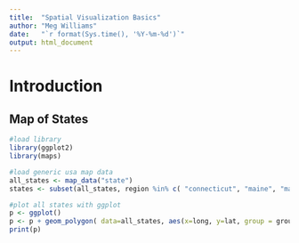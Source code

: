 ```yaml
---
title:  "Spatial Visualization Basics"
author: "Meg Williams"
date:   "`r format(Sys.time(), '%Y-%m-%d')`"
output: html_document
---
```


# Introduction

## Map of States

```r
#load library
library(ggplot2)
library(maps)

#load generic usa map data
all_states <- map_data("state")
states <- subset(all_states, region %in% c( "connecticut", "maine", "massachusetts", "new hampshire", "new york", "rhode island", "vermont" ) )

#plot all states with ggplot
p <- ggplot()
p <- p + geom_polygon( data=all_states, aes(x=long, y=lat, group = group),colour="black", fill="white" )
print(p)
```

